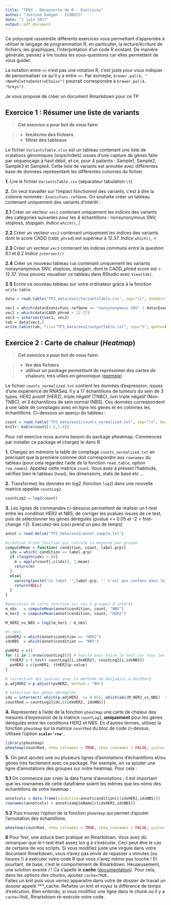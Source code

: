 ```yaml
---
title: "TP03 - Découverte de R - Exercices"
author: "Justine Guégan - ICONICS"
date: "2 juin 2017"
output: pdf_document
---
```


Ce polycopié rassemble différents exercices vous permettant d’apprendre à utiliser le langage de programmation
R, en particulier, la lecture/écriture de fichiers, les graphiques, l'interprétation d'un code R existant. De manière générale, pensez à lire toutes les sous-questions car elles permettent de vous guider.

La notation entre `<>` n'est pas une notation R, c'est juste pour vous indiquer de personnaliser ce qu'il y a entre `<>`. Par exmeple, `brewer.pal(4, "<NomPaletteDeVotreChoix>")` pourrait correspondre à `brewer.pal(4, "Greys")`.

Je vous propose de créer un document Rmarkdown pour ce TP.

## Exercice 1 : Résumer une liste de variants

> __Cet exercice a pour but de vous faire:__

> * __lire/écrire des fichiers__
> * __filtrer des tableaux__


Le fichier `VariantsTable.xlsx` est un tableau contenant une liste de vraiations génomiques (snps/indels) issues d'une capture de gènes faite par séquençage à haut débit, et ce, pour 4 patients : Sample1, Sample2, Sample3 et Sample4. Cette liste de variants est annotée avec différentes base de données représentant les différentes colonnes du fichier.

  **1.** Lire le fichier `VariantsTable.csv` (séparateur tabulation `\t`)

  **2.** On veut travailler sur l'impact fonctionnel des variants, c'est à dire la colonne nommée : `ExonicFunc.refGene`. On souhaite créer un tableau contenant uniquement des variants d'intérêt : 

  **2.1** Créer un vecteur `vec1` contenant uniquement les indices des variants des catégories suivantes pour les 4 échantillons : nonsynonymous SNV, stoploss, stopgain. *Indice `which()`, |*
  
  **2.2** Créer un vecteur `vec2` contenant uniquement les indices des variants dont le score CADD (`CADD_phred`) est supérieur à 12.37. *Indice `which()`, >*
  
  **2.3** Créer un vecteur `vec3` contenant les indices communs entre la question 6.1 et 6.2 *Indice `intersect()`*
  
  **2.4** Créer un nouveau tableau `tab` contenant uniquement les variants nonsynonymous SNV, stoploss, stopgain, dont le CADD_phred score est > 12.37. Vous pouvez visualiser ce tableau dans RStudio avec `View(tab)`.
  
  **2.5** Ecrire ce nouveau tableau sur votre ordinateur grâce à la fonction `write.table`.
  
```r
data = read.table("TP3_data/exo1/VariantsTable.csv", sep="\t", header=TRUE)

vec1 = which(data$ExonicFunc.refGene == "nonsynonymous SNV" | data$ExonicFunc.refGene == "stopgain" | data$ExonicFunc.refGene == "stoploss")
vec2 = which(data$CADD_phred > 12.37)
vec3 = intersect(vec1, vec2)
tab = data[vec3,]
write.table(tab, file="TP3_data/exo1/outputTable.txt", sep="t", quote=FALSE, row.names=FALSE)
```



\newpage 


## Exercice 2 : Carte de chaleur (_Heatmap_)

> __Cet exercice a pour but de vous faire:__

> * __lire des fichiers__
> * __utiliser un package permettant de représenter des cartes de chaleurs, très utiles en génomique__ ([exemple](https://www.researchgate.net/profile/Martinelli_Giovanni/publication/276475752/figure/fig3/AS:292769693224964@1446813142996/Figure-4-Heat-map-of-differentially-expressed-genes-Lists-of-differentially-expressed.png))

Le fichier `counts_normalized.txt` contient les données d'expression, issues d'une expérience de RNASeq. Il y a 17 échantillons de tumeurs du sein de 3 types, HER2 positif (HER2), triple négatif (TNBC), non triple négatif (Non-TNBC), et 3 échantillons de sein normal (NBS). Ces données correspondent à une table de comptages avec en ligne les gènes et en colonnes les échantillons. Ci-dessous un aperçu du tableau : 

```r
count = read.table("TP3_data/exo2/counts_normalized.txt", sep="\t", header=TRUE, row.names=1)
knitr::kable(count[1:5,1:4])
```

Pour cet exercice nous aurons besoin du package pheatmap. Commencez par installer ce package et chargez le dans R.

  **1.** Chargez en mémoire la table de comptage `counts_normalized.txt` en précisant que la première colonne doit correspondre aux `rownames` du tableau (pour cela regardez l'aide de la fonction `read.table`, option `row.names`). Appelez cette matrice `count`. Vous avez à présent l'habitude, vérifiez bien le tableau (`head`), les dimensions, stats de base etc ...
  
  **2.** Transformez les données en log2 (fonction `log2`) dans une nouvelle matrice appelée `countLog2`.
  
```r
countLog2 = log2(count)
```
  
  **3.** Les lignes de commandes ci-dessous permettent de réaliser un t-test entre les condition HER2 et NBS, de corriger les pvalues issues de ce test, puis de sélectionner les gènes dérégulés (pvalue <= 0.05 et -2 < fold-change >2). Executez-les (ceci prend un peu de temps)
  
```r
annot = read.delim("TP3_data/exo2/annot_sample.txt")

#création d'une fonction qui calcule la moyenne par groupe
computeMean = function( condition, count, label.grp){
  idx = which( condition == label.grp)
  if (length(idx) > 0){
    m = apply(count[,c(idx)], 1,mean)
    return(m)
  }
  else{
    warning(paste("Le label '",label.grp, "' n'est pas contenu dans le vecteur d'annotation"))
    return(NULL)
  }
}

#éxecution de cette fonction sur nos 2 groupes d'intérêt
m_nbs   = computeMean(annot$condition, count, "NBS")
m_her2  = computeMean(annot$condition, count, "HER2")

M_HER2_vs_NBS = log2(m_her2 / m_nbs)

#t-test
idxHER2 = which(annot$condition == "HER2")
idxNBS  = which(annot$condition == "NBS")

pvHER2 = c()
for (i in 1:nrow(countLog2)){ # boucle pour faire le test sur tous les gènes
  ttHER2 = t.test( countLog2[i,idxHER2], countLog2[i,idxNBS])
  pvHER2 = c(pvHER2, ttHER2$p.value)
}

# correction des pvalues avec la méthode de Benjamini & Hochberg
p.adjHER2 = p.adjust(pvHER2, method = "BH")

# sélection des gènes dérégulés
idx = intersect( which(p.adjHER2  <= 0.05), which(abs(M_HER2_vs_NBS)  >= 1) )
countRed = countLog2[idx,c(idxHER2, idxNBS)]
```

  
  **4.** Représentez à l'aide de la fonction `pheatmap` une carte de chaleur des mesures d'expression de la matrice `countLog2`, __uniquement__ pour les gènes dérégulés entre les conditions HER2 et NBS. En d'autres termes, utilisez la fonction `pheatmap` sur la matrice `countRed` du bloc de code ci-dessus. Utilisee l'option __`scale='row'`__.
  
```r
library(pheatmap)
pheatmap(countRed, show_colnames = TRUE, show_rownames = FALSE, scale='row')
```  

  
  **5.** On peut ajoutez une ou plusieurs lignes d'annotations d'échantillons et/ou gènes très facilement avec ce package. Par exemple, on va ajouter une ligne d'annotations des groupes sur notre heatmap. Pour cela : 
  
  **5.1** On commence par créer la data frame d'annotations ; il est important que les rownames de cette dataframe soient les mêmes que les noms des échantillons de votre heatmap : 
  
```r
annotcols = data.frame(condition=annot$condition[c(idxHER2,idxNBS)])
rownames(annotcols) = annot$sampleName[c(idxHER2,idxNBS)]
```

  **5.2** Puis trouvez l'option de la fonction `pheatmap` qui permet d'ajouter l'annotation des échantillons.
  
```r
pheatmap(countRed, show_colnames = TRUE, show_rownames = FALSE, scale='row',annotation_col = annotcols)
```  
  
  **6** Pour finir, une astuce bien pratique en Rmarkdown. Vous avez dû remarquer que le t-test était assez lon g à s'exécuter. Ceci peut être le cas de certains de vos scripts. Si vous modifiez juste une virgule dans votre document Rmarkdown, vous n'avez pas envie de repasser x minutes (ou heures !) à exécuter votre code R que vous n'avez même pas touché ! Et pourtant, de base, c'est le comportement de Rmarkdown. Heuseusement, une solution exsiste \o/ ! Ca s'apelle le __cache__ ([documentation](https://yihui.name/knitr/options/#cache)). Pour cela, dans les options des chunks, ajoutez `cache=TRUE`.  
  Faites un knit puis vous verrez apparaitre dans votre de dossier de travail un dossier appelé ***_cache. Refaites un knit et voyez la différence de temps d'exécution. Bien entendu, si vous modifiez une ligne dans le chunk où il y a `cache=TRUE`, Rmarkdown ré-exécute votre code.
  
  
  

